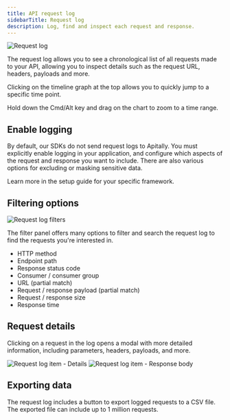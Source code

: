 ```yaml
---
title: API request log
sidebarTitle: Request log
description: Log, find and inspect each request and response.
---
```


<img src="https://assets.apitally.io/docs/2025-05-21/request-log.webp" alt="Request log" class="rounded-xl" />

The request log allows you to see a chronological list of all requests made to your API, allowing you to inspect details such as the request URL, headers, payloads and more.

Clicking on the timeline graph at the top allows you to quickly jump to a specific time point.

<Tip>Hold down the Cmd/Alt key and drag on the chart to zoom to a time range.</Tip>

## Enable logging

By default, our SDKs do not send request logs to Apitally.
You must explicitly enable logging in your application, and configure which aspects of the request and response you want to include.
There are also various options for excluding or masking sensitive data.

Learn more in the setup guide for your specific framework.

## Filtering options

<img src="https://assets.apitally.io/docs/2025-05-21/request-log-filters.webp" alt="Request log filters" class="rounded-xl" />

The filter panel offers many options to filter and search the request log to find the requests you're interested in.

- HTTP method
- Endpoint path
- Response status code
- Consumer / consumer group
- URL (partial match)
- Request / response payload (partial match)
- Request / response size
- Response time

## Request details

Clicking on a request in the log opens a modal with more detailed information, including parameters, headers, payloads, and more.

<div className="flex flex-row justify-between gap-4" style={{ margin: "-1rem 0" }}>
  <img src="https://assets.apitally.io/docs/2025-05-21/request-log-item-details.webp" alt="Request log item - Details" class="rounded-xl" />
  <img src="https://assets.apitally.io/docs/2025-05-21/request-log-item-response-body.webp" alt="Request log item - Response body" class="rounded-xl" />
</div>

## Exporting data

The request log includes a button to export logged requests to a CSV file. The exported file can include up to 1 million requests.
